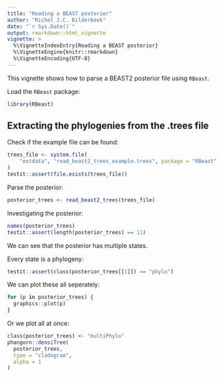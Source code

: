 ```yaml
---
title: "Reading a BEAST posterior"
author: "Richel J.C. Bilderbeek"
date: "`r Sys.Date()`"
output: rmarkdown::html_vignette
vignette: >
  %\VignetteIndexEntry{Reading a BEAST posterior}
  %\VignetteEngine{knitr::rmarkdown}
  %\VignetteEncoding{UTF-8}
---
```


This vignette shows how to parse a BEAST2 posterior file using `RBeast`.

Load the `RBeast` package:

```r
library(RBeast)
```


## Extracting the phylogenies from the .trees file

Check if the example file can be found:

```r
trees_file <- system.file(
	"extdata", "read_beast2_trees_example.trees", package = "RBeast"
)
testit::assert(file.exists(trees_file))
```

Parse the posterior:

```r

posterior_trees <- read_beast2_trees(trees_file)
```

Investigating the posterior:

```r
names(posterior_trees)
testit::assert(length(posterior_trees) == 11)
```

We can see that the posterior has multiple states.

Every state is a phylogeny:

```r
testit::assert(class(posterior_trees[[1]]) == "phylo")
```

We can plot these all seperately:

```r
for (p in posterior_trees) {
  graphics::plot(p)
}
```

Or we plot all at once:

```r
class(posterior_trees) <- "multiPhylo"
phangorn::densiTree(
  posterior_trees, 
  type = "cladogram", 
  alpha = 1
)
```
